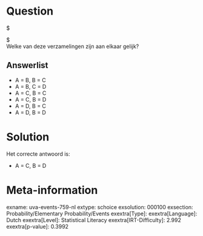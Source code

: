 Question
========

$ \begin{aligned} A & = \left \{ x \mid x = 2k, k \in Z \right
\}\\ B & = \left \{ x \mid x = 2k + 1, k \in Z \right \}\\ C
& = \left \{ x \mid x = 2(k + 1), k \in Z \right \}\\ D & =
\left \{ x \mid x = 2k - 1, k \in Z \right \} \end{aligned} $\
Welke van deze verzamelingen zijn aan elkaar gelijk?

Answerlist
----------

* A = B, B = C
* A = B, C = D
* A = C, B = C
* A = C, B = D
* A = D, B = C
* A = D, B = D

Solution
========

Het correcte antwoord is: 

* A = C, B = D

Meta-information
================
exname: uva-events-759-nl
extype: schoice
exsolution: 000100
exsection: Probability/Elementary Probability/Events
exextra[Type]: 
exextra[Language]: Dutch
exextra[Level]: Statistical Literacy
exextra[IRT-Difficulty]: 2.992
exextra[p-value]: 0.3992
